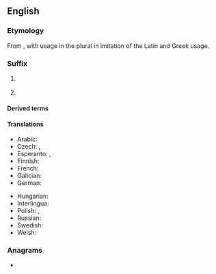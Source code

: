 {{also|ics|ICS|ICs}}
==English==

===Etymology===
From {{m|en|-ic||related or pertaining to}}, with usage in the plural in imitation of the Latin and Greek usage.

===Suffix===
{{en-suffix}}

# {{n-g|Forms nouns referring to fields of knowledge or practice.}}
#: {{synonyms|en|-logy}}
# {{n-g|Forms nouns referring to activities.}}

====Derived terms====
{{suffixsee|en}}

====Translations====
{{trans-top|fields of knowledge or practice}}
* Arabic: {{t|ar|ـِيَّات|f-p}}
* Czech: {{t|cs|-ika}}, {{t|cs|-ie}}
* Esperanto: {{t+|eo|-iko}}, {{t|eo|-scienco}}
* Finnish: {{t|fi|-iikka}}
* French: {{t+|fr|-ique}}
* Galician: {{t|gl|-ica|f}}
* German: {{t+|de|-ik}}
{{trans-mid}}
* Hungarian: {{t|hu|-ika}}
* Interlingua: {{t|ia|-ica}}
* Polish: {{t|pl|-yka|f}}, {{t|pl|-ika|f}}
* Russian: {{t|ru|-ика}}
* Swedish: {{t|sv|-tik}}
* Welsh: {{t+|cy|-eg|f}}
{{trans-bottom}}

===Anagrams===
* {{anagrams|en|a=cis|CIS|CIs|CSI|SCI|SIC|Sci.|cis|cis-|sci|sci.|sic}}